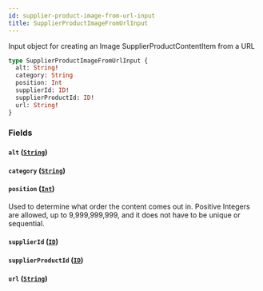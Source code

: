 ```yaml
---
id: supplier-product-image-from-url-input
title: SupplierProductImageFromUrlInput
---
```



Input object for creating an Image SupplierProductContentItem from a URL


```graphql
type SupplierProductImageFromUrlInput {
  alt: String!
  category: String
  position: Int
  supplierId: ID!
  supplierProductId: ID!
  url: String!
}
```


### Fields

#### `alt` ([`String`](/developers/supplier-apis/supply-api/graphql/reference/scalars/string))




#### `category` ([`String`](/developers/supplier-apis/supply-api/graphql/reference/scalars/string))




#### `position` ([`Int`](/developers/supplier-apis/supply-api/graphql/reference/scalars/int))

Used to determine what order the content comes out in.
Positive Integers are allowed, up to 9,999,999,999, and it does not have to be unique or sequential.


#### `supplierId` ([`ID`](/developers/supplier-apis/supply-api/graphql/reference/scalars/id))




#### `supplierProductId` ([`ID`](/developers/supplier-apis/supply-api/graphql/reference/scalars/id))




#### `url` ([`String`](/developers/supplier-apis/supply-api/graphql/reference/scalars/string))






